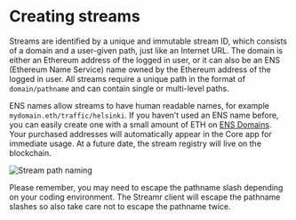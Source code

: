 



# Creating streams
Streams are identified by a unique and immutable stream ID, which consists of a domain and a user-given path, just like an Internet URL. The domain is either an Ethereum address of the logged in user, or it can also be an ENS (Ethereum Name Service) name owned by the Ethereum address of the logged in user. All streams require a unique path in the format of `domain/pathname` and can contain single or multi-level paths.

ENS names allow streams to have human readable names, for example `mydomain.eth/traffic/helsinki`. If you haven’t used an ENS name before, you can easily create one with a small amount of ETH on <a href="https://ens.domains" target="_blank" rel="noopener noreferrer">ENS Domains</a>. Your purchased addresses will automatically appear in the <Link to={routes.streams.index()}>Core app</Link> for immediate usage. At a future date, the stream registry will live on the blockchain.

<Image
  src={StreamPath}
  alt="Stream path naming"
/>

Please remember, you may need to escape the pathname slash depending on your coding environment. The Streamr client will escape the pathname slashes so also take care not to escape the pathname twice.
